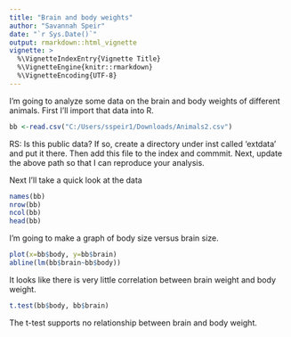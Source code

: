 ```yaml
---
title: "Brain and body weights"
author: "Savannah Speir"
date: "`r Sys.Date()`"
output: rmarkdown::html_vignette
vignette: >
  %\VignetteIndexEntry{Vignette Title}
  %\VignetteEngine{knitr::rmarkdown}
  %\VignetteEncoding{UTF-8}
---
```


I'm going to analyze some data on the brain and body weights of
different animals. First I'll import that data into R.

```r
bb <-read.csv("C:/Users/sspeir1/Downloads/Animals2.csv")
```

RS: Is this public data? If so, create a directory under inst called
'extdata' and put it there.  Then add this file to the index and
commmit.  Next, update the above path so that I can reproduce your
analysis.

Next I'll take a quick look at the data

```r
names(bb)
nrow(bb)
ncol(bb)
head(bb)
```

I'm going to make a graph of body size versus brain size.

```r
plot(x=bb$body, y=bb$brain)
abline(lm(bb$brain~bb$body))
```

It looks like there is very little correlation between brain weight and body weight.

```r
t.test(bb$body, bb$brain)
```

The t-test supports no relationship between brain and body weight.
